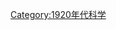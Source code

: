 {{依分類劃分的年份
|m=1
|c=9
|d=2
|y=9
|cat=科學
|sortkey=科學
|in=
|parent=20世纪各年科学
}}
{{Commonscat|1929 in science}}
[[Category:1920年代科学|Category:1920年代科学]]
